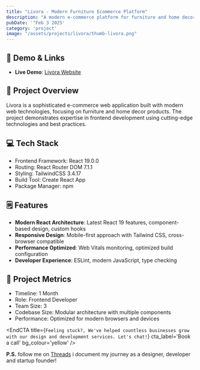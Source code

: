 ```yaml
---
title: "Livora - Modern Furniture Ecommerce Platform"
description: "A modern e-commerce platform for furniture and home decor products."
pubDate: '"Feb 3 2025'
category: 'project'
image: "/assets/projects/livora/thumb-livora.png"
---
```


## 🔗 Demo & Links
- **Live Demo**: [Livora Website](https://livora.jiwakreator.com)

## 📖 Project Overview
Livora is a sophisticated e-commerce web application built with modern web technologies, focusing on furniture and home decor products. The project demonstrates expertise in frontend development using cutting-edge technologies and best practices.

## 💻 Tech Stack
- Frontend Framework: React 19.0.0
- Routing: React Router DOM 7.1.1
- Styling: TailwindCSS 3.4.17
- Build Tool: Create React App
- Package Manager: npm

## 🗒️ Features
- **Modern React Architecture**: Latest React 19 features, component-based design, custom hooks
- **Responsive Design**: Mobile-first approach with Tailwind CSS, cross-browser compatible
- **Performance Optimized**: Web Vitals monitoring, optimized build configuration
- **Developer Experience**: ESLint, modern JavaScript, type checking

## 📝 Project Metrics
- Timeline: 1 Month
- Role: Frontend Developer
- Team Size: 3
- Codebase Size: Modular architecture with multiple components
- Performance: Optimized for modern browsers and devices


<EndCTA
	title={`Feeling stuck?, We've helped countless businesses grow with our design and development services. Let's chat!`}
	cta_label='Book a call'
	bg_colour='yellow'
/>


**P.S.** follow me on [Threads](https://threads.net/@andrian.chyn) i document my journey as a designer, developer and startup founder!